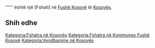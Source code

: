 {{Fshat në 
 | Emri                = Berivojce
 | Emri (Rasa dhanore) = 
 | Figura              = 
 | Shteti              = Kosovës
 | Komuna              = Fushë Kosovë
 | Kodi postar         = 
 | Sipërfaqja          = 
 | Popullsia           = 0
 | Regj. i popullsisë  = 
 | Dend. e popullsisë  = 
 | Faqja zyrtare       = 
 <!--- Koordinatat ----> 
 | Gjerësia            = 42.56722
 | Gjatësia            = 21.58639
 | Lartësia            = 
}}
'''''' është një [Fshati] në [[ Fushë Kosovë ]] të [[ Kosovës ]].

<!-- == Gjeografia == -->
<!-- == Historia == -->
<!-- == Demografia == -->
== Shih edhe ==
{{Komuna Fushë Kosovë}}
{{Kosovo-Administrata-Cung}}

[[Kategoria:Fshatra në Kosovës]]
[[Kategoria:Fshatra në Kommunes Fushë Kosovë]]
[[Kategoria:Vendbanime në Kosovës]]